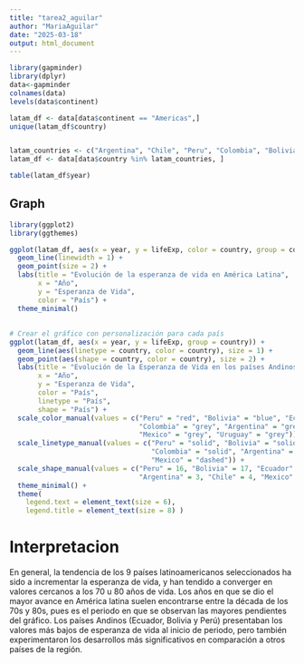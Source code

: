 ```yaml
---
title: "tarea2_aguilar"
author: "MariaAguilar"
date: "2025-03-18"
output: html_document
---
```


```r
library(gapminder)
library(dplyr)
data<-gapminder 
colnames(data)
levels(data$continent)

latam_df <- data[data$continent == "Americas",]
unique(latam_df$country)


latam_countries <- c("Argentina", "Chile", "Peru", "Colombia", "Bolivia", "Ecuador", "Brazil", "Mexico", "Uruguay")
latam_df <- data[data$country %in% latam_countries, ]

table(latam_df$year)

```


## Graph

```r

library(ggplot2)
library(ggthemes)

ggplot(latam_df, aes(x = year, y = lifeExp, color = country, group = country)) +
  geom_line(linewidth = 1) + 
  geom_point(size = 2) + 
  labs(title = "Evolución de la esperanza de vida en América Latina",
       x = "Año",
       y = "Esperanza de Vida",
       color = "País") +
  theme_minimal()

```

## 



```r

# Crear el gráfico con personalización para cada país
ggplot(latam_df, aes(x = year, y = lifeExp, group = country)) +
  geom_line(aes(linetype = country, color = country), size = 1) + 
  geom_point(aes(shape = country, color = country), size = 2) + 
  labs(title = "Evolución de la Esperanza de Vida en los países Andinos",
       x = "Año",
       y = "Esperanza de Vida",
       color = "País",
       linetype = "País",
       shape = "País") +
  scale_color_manual(values = c("Peru" = "red", "Bolivia" = "blue", "Ecuador" = "green", 
                                "Colombia" = "grey", "Argentina" = "grey", "Chile" = "grey", 
                                "Mexico" = "grey", "Uruguay" = "grey")) +
  scale_linetype_manual(values = c("Peru" = "solid", "Bolivia" = "solid", "Ecuador" = "solid",
                                   "Colombia" = "solid", "Argentina" = "dashed", "Chile" = "dashed",
                                   "Mexico" = "dashed")) +
  scale_shape_manual(values = c("Peru" = 16, "Bolivia" = 17, "Ecuador" = 18, "Colombia" = 15,
                                "Argentina" = 3, "Chile" = 4, "Mexico" = 8, "Otros" = 1)) +
  theme_minimal() +
  theme(
    legend.text = element_text(size = 6), 
    legend.title = element_text(size = 8) )

```

# Interpretacion
En general, la tendencia de los 9 países latinoamericanos seleccionados ha sido a incrementar la esperanza de vida, y han tendido a converger en valores cercanos a los 70 u 80 años de vida. Los años en que se dio el mayor avance en América latina suelen encontrarse entre la década de los 70s y 80s, pues es el periodo en  que se observan las mayores pendientes del gráfico. 
Los países Andinos (Ecuador, Bolivia y Perú) presentaban los valores más bajos de esperanza de vida al inicio de periodo, pero también experimentaron los desarrollos más significativos en comparación a otros países de la región.
